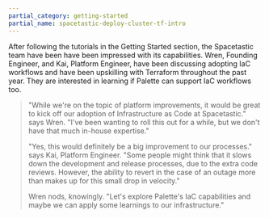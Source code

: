 ```yaml
---
partial_category: getting-started
partial_name: spacetastic-deploy-cluster-tf-intro
---
```


After following the tutorials in the Getting Started section, the Spacetastic team have been have been impressed with
its capabilities. Wren, Founding Engineer, and Kai, Platform Engineer, have been discussing adopting IaC workflows and
have been upskilling with Terraform throughout the past year. They are interested in learning if Palette can support IaC
workflows too.

> "While we're on the topic of platform improvements, it would be great to kick off our adoption of Infrastructure as
> Code at Spacetastic." says Wren. "I've been wanting to roll this out for a while, but we don't have that much in-house
> expertise."
>
> "Yes, this would definitely be a big improvement to our processes." says Kai, Platform Engineer. "Some people might
> think that it slows down the development and release processes, due to the extra code reviews. However, the ability to
> revert in the case of an outage more than makes up for this small drop in velocity."
>
> Wren nods, knowingly. "Let's explore Palette's IaC capabilities and maybe we can apply some learnings to our
> infrastructure."
